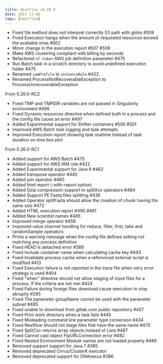 ---
title: Nextflow v0.26.0
date: 2017-11-08
tags: [nextflow]
---

- Fixed file method does not interpret correctly S3 path with globs #509
- Fixed Execution hangs when the amount of requested resources exceed the available ones #502
- Minor change in the execution report #507 #508
- Make AWS clustering compliant with billing by seconds
- Refactored `nf-token` AWS job definition parameter #475
- Run Batch task in a scratch directory to avoid undefined execution folder #475
- Renamed `iamProfile` to `instanceRole` #422
- Renamed ProcessNotRecoverableException to ProcessUnrecoverableException

From 0.26.0-RC2
- Fixed TMP and TMPDIR variables are not passed in Singularity environment #496
- Fixed Dynamic resources directive when defined both in a process and the config file cause an error #497
- Added Experimental support for Shifter containers #500 #501
- Improved AWS Batch task logging and task attempts
- Improved Execution report showing task realtime instead of task duration on time box plot

From 0.26.0-RC1
- Added support for AWS Batch #475
- Added support for AWS IAM role #422
- Added Experimental support for Java 9 #462
- Added transpose operator #440
- Added join operator #460
- Added html report (-with-report option)
- Added Gzip compression support to splitXxx operators #484
- Added Support PE Fastq files splitting #436
- Added Operator splitFasta should allow the creation of chunk having the same size #472
- Added HTML execution report #490 #491
- Added New scientist names #485
- Improved merge operator #458
- Improved value channel handling for reduce, filter, first, take and randomSample operators
- Prints a warning message when the config file defines setting not matching any process definition
- Fixed HEAD is detached error #389
- Fixed Include container name when calculating cache key #443
- Fixed Invalidate process cache when a referenced external script is modified #413
- Fixed Execution failure is not reported in the trace file when retry error strategy is used #404
- Fixed "when" directive should not allow staging of input files for a process, if the criteria are not met #424
- Fixed Failure during foreign files download cause execution to stop abruptly #295
- Fixed The parameter groupName cannot be used with the parameter subnet #465
- Fixed unable to download from gitlab.com public repository #457
- Fixed Print work directory when a task fails #445
- Fixed Misleading command line parameter type conversion #434
- Fixed Nextflow should not stage files that have the same name #470
- Fixed SplitCsv returns array objects instead of Lists #487
- Fixed Cannot cast object FtpURLConnection error #482
- Fixed Nested Environment Module names are not loaded properly #489
- Removed support support for Java 7 #385
- Removed deprecated Cirrus/ClusterK executor
- Removed deprecated support for DNAnexus #386
